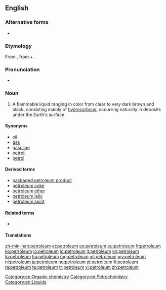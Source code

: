 {{also|Petroleum}}
==English==
{{wikipedia}}

===Alternative forms===
* {{l|en|petrolæum}} {{qualifier|archaic}}

===Etymology===
From {{etyl|ML.|en}} {{term|petroleum|lang=la}}, from {{term|petra||rock|lang=la}} + {{term|oleum||oil|lang=la}}.

===Pronunciation===
* {{audio|En-us-petroleum.ogg|Audio (US)}}

===Noun===
{{en-noun|petroleums|petrolea}}

# A flammable liquid ranging in color from clear to very dark brown and black, consisting mainly of [[hydrocarbon]]s, occurring naturally in deposits under the Earth's surface.

====Synonyms====
* [[oil]]
* [[gas]]
* [[gasoline]]
* [[petroil]]
* [[petrol]]

====Derived terms====
* [[packaged petroleum product]]
* [[petroleum coke]]
* [[petroleum ether]]
* [[petroleum jelly]]
* [[petroleum spirit]]

====Related terms====
* {{l|en|linoleum}}

====Translations====
{{trans-see|oil}}

[[Category:en:Organic chemistry]]
[[Category:en:Petrochemistry]]
[[Category:en:Liquids]]

[[zh-min-nan:petroleum]]
[[et:petroleum]]
[[eo:petroleum]]
[[eu:petroleum]]
[[fr:petroleum]]
[[ko:petroleum]]
[[io:petroleum]]
[[id:petroleum]]
[[it:petroleum]]
[[kn:petroleum]]
[[lo:petroleum]]
[[hu:petroleum]]
[[mg:petroleum]]
[[ml:petroleum]]
[[my:petroleum]]
[[nl:petroleum]]
[[ja:petroleum]]
[[no:petroleum]]
[[pl:petroleum]]
[[fi:petroleum]]
[[ta:petroleum]]
[[te:petroleum]]
[[tr:petroleum]]
[[vi:petroleum]]
[[zh:petroleum]]